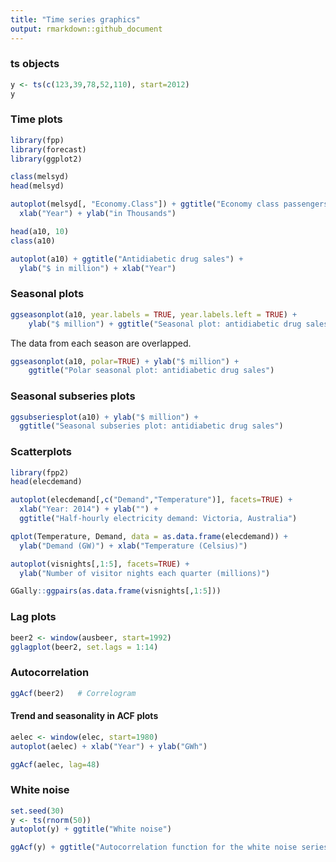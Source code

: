 ```yaml
---
title: "Time series graphics"
output: rmarkdown::github_document
---
```


### ts objects
```r
y <- ts(c(123,39,78,52,110), start=2012)
y
```

### Time plots
```r
library(fpp)
library(forecast)
library(ggplot2)

class(melsyd)
head(melsyd)

autoplot(melsyd[, "Economy.Class"]) + ggtitle("Economy class passengers: Melbourne-Sydney") +
  xlab("Year") + ylab("in Thousands")
```


```r
head(a10, 10)
class(a10)

autoplot(a10) + ggtitle("Antidiabetic drug sales") +
  ylab("$ in million") + xlab("Year")
```

### Seasonal plots
```r
ggseasonplot(a10, year.labels = TRUE, year.labels.left = TRUE) + 
    ylab("$ million") + ggtitle("Seasonal plot: antidiabetic drug sales")
```

The data from each season are overlapped.


```r
ggseasonplot(a10, polar=TRUE) + ylab("$ million") + 
    ggtitle("Polar seasonal plot: antidiabetic drug sales")
```


### Seasonal subseries plots
```r
ggsubseriesplot(a10) + ylab("$ million") +
  ggtitle("Seasonal subseries plot: antidiabetic drug sales")
```


### Scatterplots
```r
library(fpp2)
head(elecdemand)

autoplot(elecdemand[,c("Demand","Temperature")], facets=TRUE) +
  xlab("Year: 2014") + ylab("") +
  ggtitle("Half-hourly electricity demand: Victoria, Australia")

qplot(Temperature, Demand, data = as.data.frame(elecdemand)) + 
  ylab("Demand (GW)") + xlab("Temperature (Celsius)")
```


```r
autoplot(visnights[,1:5], facets=TRUE) +
  ylab("Number of visitor nights each quarter (millions)")

GGally::ggpairs(as.data.frame(visnights[,1:5]))
```


### Lag plots
```r
beer2 <- window(ausbeer, start=1992)
gglagplot(beer2, set.lags = 1:14)
```

### Autocorrelation
```r
ggAcf(beer2)   # Correlogram
```

#### Trend and seasonality in ACF plots
```r
aelec <- window(elec, start=1980)
autoplot(aelec) + xlab("Year") + ylab("GWh")

ggAcf(aelec, lag=48)
```


### White noise
```r
set.seed(30)
y <- ts(rnorm(50))
autoplot(y) + ggtitle("White noise")

ggAcf(y) + ggtitle("Autocorrelation function for the white noise series")
```
